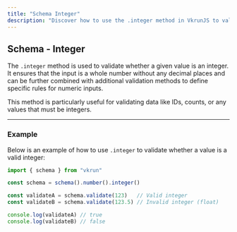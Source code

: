 ```yaml
---
title: "Schema Integer"
description: "Discover how to use the .integer method in VkrunJS to validate whole numbers for precise and reliable data validation."
---
```


## Schema - Integer

The `.integer` method is used to validate whether a given value is an integer. It ensures that the input is a whole number without any decimal places and can be further combined with additional validation methods to define specific rules for numeric inputs.

This method is particularly useful for validating data like IDs, counts, or any values that must be integers.

---

### Example

Below is an example of how to use `.integer` to validate whether a value is a valid integer:

```ts
import { schema } from "vkrun"

const schema = schema().number().integer()

const validateA = schema.validate(123)   // Valid integer
const validateB = schema.validate(123.5) // Invalid integer (float)

console.log(validateA) // true
console.log(validateB) // false
```